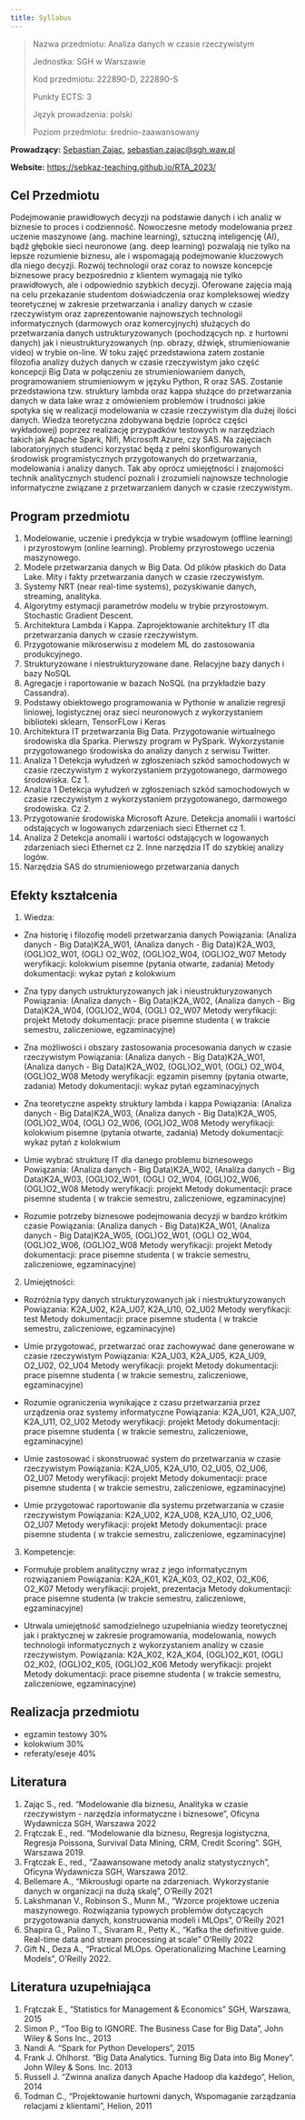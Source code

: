 ```yaml
---
title: Syllabus
---
```


> Nazwa przedmiotu: Analiza danych w czasie rzeczywistym
> 
> Jednostka: SGH w Warszawie
> 
> Kod przedmiotu: 222890-D, 222890-S
>
> Punkty ECTS: 3
>
> Język prowadzenia: polski
>
> Poziom przedmiotu: średnio-zaawansowany


**Prowadzący:** [Sebastian Zając](https://sebastianzajac.pl), 
  [sebastian.zajac@sgh.waw.pl](mailto:sebastian.zajac@sgh.waw.pl)


**Website:**
  [https://sebkaz-teaching.github.io/RTA_2023/](https://sebkaz-teaching.github.io/RTA_2023/)



## Cel Przedmiotu

Podejmowanie prawidłowych decyzji na podstawie danych i ich analiz w biznesie to proces i codzienność. 
Nowoczesne metody modelowania przez uczenie maszynowe (ang. machine learning), sztuczną inteligencję (AI), bądź głębokie sieci neuronowe (ang. deep learning) pozwalają nie tylko na lepsze rozumienie biznesu, ale i wspomagają podejmowanie kluczowych dla niego decyzji. 
Rozwój technologii oraz coraz to nowsze koncepcje biznesowe pracy bezpośrednio z klientem wymagają nie tylko prawidłowych, ale i odpowiednio szybkich decyzji. 
Oferowane zajęcia mają na celu przekazanie studentom doświadczenia oraz kompleksowej wiedzy teoretycznej w zakresie przetwarzania i analizy danych w czasie rzeczywistym oraz zaprezentowanie najnowszych technologii informatycznych (darmowych oraz komercyjnych) służących do przetwarzania danych ustrukturyzowanych (pochodzących np. z hurtowni danych) jak i nieustrukturyzowanych (np. obrazy, dźwięk, strumieniowanie video) w trybie on-line. W toku zajęć przedstawiona zatem zostanie filozofia analizy dużych danych w czasie rzeczywistym jako część koncepcji Big Data w połączeniu ze strumieniowaniem danych, programowaniem strumieniowym w języku Python, R oraz SAS. Zostanie przedstawiona tzw. struktury lambda oraz kappa służące do przetwarzania danych w data lake wraz z omówieniem problemów i trudności jakie spotyka się w realizacji modelowania w czasie rzeczywistym dla dużej ilości danych. Wiedza teoretyczna zdobywana będzie (oprócz części wykładowej) poprzez realizację przypadków testowych w narzędziach takich jak Apache Spark, Nifi, Microsoft Azure, czy SAS. Na zajęciach laboratoryjnych studenci korzystać będą z pełni skonfigurowanych środowisk programistycznych przygotowanych do przetwarzania, modelowania i analizy danych. Tak aby oprócz umiejętności i znajomości technik analitycznych studenci poznali i zrozumieli najnowsze technologie informatyczne związane z przetwarzaniem danych w czasie rzeczywistym.

## Program przedmiotu

1. Modelowanie, uczenie i predykcja w trybie wsadowym (offline learning) i przyrostowym (online learning). Problemy przyrostowego uczenia maszynowego.
2. Modele przetwarzania danych w Big Data. Od plików płaskich do Data Lake. Mity i fakty przetwarzania danych w czasie rzeczywistym.
3. Systemy NRT (near real-time systems), pozyskiwanie danych, streaming, analityka.
4. Algorytmy estymacji parametrów modelu w trybie przyrostowym. Stochastic Gradient Descent.
5. Architektura Lambda i Kappa. Zaprojektowanie architektury IT dla przetwarzania danych w czasie rzeczywistym.
6. Przygotowanie mikroserwisu z modelem ML do zastosowania produkcyjnego.
7. Strukturyzowane i niestrukturyzowane dane. Relacyjne bazy danych i bazy NoSQL
8. Agregacje i raportowanie w bazach NoSQL (na przykładzie bazy Cassandra).
9. Podstawy obiektowego programowania w Pythonie w analizie regresji liniowej, logistycznej oraz sieci neuronowych z wykorzystaniem biblioteki sklearn, TensorFLow i Keras
10. Architektura IT przetwarzania Big Data. Przygotowanie wirtualnego środowiska dla Sparka. Pierwszy program w PySpark. Wykorzystanie przygotowanego środowiska do analizy danych z serwisu Twitter.
11. Analiza 1 Detekcja wyłudzeń w zgłoszeniach szkód samochodowych w czasie rzeczywistym z wykorzystaniem przygotowanego, darmowego środowiska. Cz 1.
12. Analiza 1 Detekcja wyłudzeń w zgłoszeniach szkód samochodowych w czasie rzeczywistym z wykorzystaniem przygotowanego, darmowego środowiska. Cz 2.
13. Przygotowanie środowiska Microsoft Azure. Detekcja anomalii i wartości odstających w logowanych zdarzeniach sieci Ethernet cz 1.
14. Analiza 2 Detekcja anomalii i wartości odstających w logowanych zdarzeniach sieci Ethernet cz 2. Inne narzędzia IT do szybkiej analizy logów.
15. Narzędzia SAS do strumieniowego przetwarzania danych

## Efekty kształcenia

1. Wiedza:

- Zna historię i filozofię modeli przetwarzania danych
Powiązania: (Analiza danych - Big Data)K2A_W01, (Analiza danych - Big Data)K2A_W03, (OGL)O2_W01, (OGL) O2_W02, (OGL)O2_W04, (OGL)O2_W07
Metody weryfikacji: kolokwium pisemne (pytania otwarte, zadania)
Metody dokumentacji: wykaz pytań z kolokwium

- Zna typy danych ustrukturyzowanych jak i nieustrukturyzowanych
Powiązania: (Analiza danych - Big Data)K2A_W02, (Analiza danych - Big Data)K2A_W04, (OGL)O2_W04, (OGL) O2_W07
Metody weryfikacji: projekt
Metody dokumentacji: prace pisemne studenta ( w trakcie semestru, zaliczeniowe, egzaminacyjne)

- Zna możliwości i obszary zastosowania procesowania danych w czasie rzeczywistym
Powiązania: (Analiza danych - Big Data)K2A_W01, (Analiza danych - Big Data)K2A_W02, (OGL)O2_W01, (OGL) O2_W04, (OGL)O2_W08
Metody weryfikacji: egzamin pisemny (pytania otwarte, zadania)
Metody dokumentacji: wykaz pytań egzaminacyjnych

- Zna teoretyczne aspekty struktury lambda i kappa
Powiązania: (Analiza danych - Big Data)K2A_W03, (Analiza danych - Big Data)K2A_W05, (OGL)O2_W04, (OGL) O2_W06, (OGL)O2_W08
Metody weryfikacji: kolokwium pisemne (pytania otwarte, zadania)
Metody dokumentacji: wykaz pytań z kolokwium

- Umie wybrać strukturę IT dla danego problemu biznesowego
Powiązania: (Analiza danych - Big Data)K2A_W02, (Analiza danych - Big Data)K2A_W03, (OGL)O2_W01, (OGL) O2_W04, (OGL)O2_W06, (OGL)O2_W08
Metody weryfikacji: projekt
Metody dokumentacji: prace pisemne studenta ( w trakcie semestru, zaliczeniowe, egzaminacyjne)

- Rozumie potrzeby biznesowe podejmowania decyzji w bardzo krótkim czasie
Powiązania: (Analiza danych - Big Data)K2A_W01, (Analiza danych - Big Data)K2A_W05, (OGL)O2_W01, (OGL) O2_W04, (OGL)O2_W06, (OGL)O2_W08
Metody weryfikacji: projekt
Metody dokumentacji: prace pisemne studenta ( w trakcie semestru, zaliczeniowe, egzaminacyjne)

2. Umiejętności:

- Rozróżnia typy danych strukturyzowanych jak i niestrukturyzowanych
Powiązania: K2A_U02, K2A_U07, K2A_U10, O2_U02
Metody weryfikacji: test
Metody dokumentacji: prace pisemne studenta ( w trakcie semestru, zaliczeniowe, egzaminacyjne)

- Umie przygotować, przetwarzać oraz zachowywać dane generowane w czasie rzeczywistym
Powiązania:  K2A_U03, K2A_U05, K2A_U09, O2_U02, O2_U04
Metody weryfikacji: projekt
Metody dokumentacji: prace pisemne studenta ( w trakcie semestru, zaliczeniowe, egzaminacyjne)

- Rozumie ograniczenia wynikające z czasu przetwarzania przez urządzenia oraz systemy informatyczne
Powiązania:  K2A_U01, K2A_U07, K2A_U11, O2_U02
Metody weryfikacji: projekt
Metody dokumentacji: prace pisemne studenta ( w trakcie semestru, zaliczeniowe, egzaminacyjne)

- Umie zastosować i skonstruować system do przetwarzania w czasie rzeczywistym
Powiązania:  K2A_U05, K2A_U10, O2_U05, O2_U06, O2_U07
Metody weryfikacji: projekt
Metody dokumentacji: prace pisemne studenta ( w trakcie semestru, zaliczeniowe, egzaminacyjne)

- Umie przygotować raportowanie dla systemu przetwarzania w czasie rzeczywistym
Powiązania: K2A_U02, K2A_U08, K2A_U10, O2_U06, O2_U07
Metody weryfikacji: projekt
Metody dokumentacji: prace pisemne studenta ( w trakcie semestru, zaliczeniowe, egzaminacyjne)

3. Kompetencje:

- Formułuje problem analityczny wraz z jego informatycznym rozwiązaniem
Powiązania: K2A_K01, K2A_K03, O2_K02,  O2_K06, O2_K07
Metody weryfikacji: projekt, prezentacja
Metody dokumentacji: prace pisemne studenta (w trakcie semestru, zaliczeniowe, egzaminacyjne)

- Utrwala umiejętność samodzielnego uzupełniania wiedzy teoretycznej jak i praktycznej w zakresie programowania,
modelowania, nowych technologii informatycznych z wykorzystaniem analizy w czasie rzeczywistym. Powiązania: K2A_K02, K2A_K04, (OGL)O2_K01, (OGL) O2_K02, (OGL)O2_K05, (OGL)O2_K06
Metody weryfikacji: projekt
Metody dokumentacji: prace pisemne studenta ( w trakcie semestru, zaliczeniowe, egzaminacyjne)


## Realizacja przedmiotu

- egzamin testowy 30%
- kolokwium 30%
- referaty/eseje 40%

## Literatura


1. Zając S., red. "Modelowanie dla biznesu, Analityka w czasie rzeczywistym - narzędzia informatyczne i biznesowe", Oficyna Wydawnicza SGH, Warszawa 2022
2. Frątczak E., red. "Modelowanie dla biznesu, Regresja logistyczna, Regresja Poissona, Survival Data Mining, CRM, Credit Scoring". SGH, Warszawa 2019. 
3. Frątczak E., red., "Zaawansowane metody analiz statystycznych", Oficyna Wydawnicza SGH, Warszawa 2012. 
4. Bellemare A., "Mikrousługi oparte na zdarzeniach. Wykorzystanie danych w organizacji na dużą skalę", O'Reilly 2021
5. Lakshmanan V., Robinson S., Munn M., "Wzorce projektowe uczenia maszynowego. Rozwiązania typowych problemów dotyczących przygotowania danych, konstruowania modeli i MLOps", O'Reilly 2021
6. Shapira G., Palino T., Sivaram R., Petty K., "Kafka the definitive guide. Real-time data and stream processing at scale" O'Reilly 2022
7. Gift N., Deza A., "Practical MLOps. Operationalizing Machine Learning Models", O'Reilly 2022.  

## Literatura uzupełniająca

1. Frątczak E., "Statistics for Management & Economics" SGH, Warszawa, 2015 
2. Simon P., "Too Big to IGNORE. The Business Case for Big Data", John Wiley & Sons Inc., 2013 
3. Nandi A. "Spark for Python Developers", 2015 
4. Frank J. Ohlhorst. "Big Data Analytics. Turning Big Data into Big Money". John Wiley & Sons. Inc. 2013 
5. Russell J. "Zwinna analiza danych Apache Hadoop dla każdego", Helion, 2014 
6. Todman C., "Projektowanie hurtowni danych, Wspomaganie zarządzania relacjami z klientami", Helion, 2011
